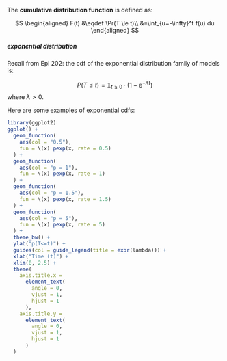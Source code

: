
The **cumulative distribution function** is defined as:

$$
\begin{aligned}
F(t) &\eqdef \Pr(T \le t)\\
&=\int_{u=-\infty}^t f(u) du
\end{aligned}
$$

:::{#exm-exp-cdf}
##### exponential distribution

Recall from Epi 202: the cdf of the exponential distribution family of
models is:

$$
P(T\le t) = \mathbb{1}_{t \ge 0} \cdot (1- \text{e}^{-\lambda t})
$$ where $\lambda > 0$.

:::

Here are some examples of exponential cdfs:

```r
library(ggplot2)
ggplot() +
  geom_function(
    aes(col = "0.5"),
    fun = \(x) pexp(x, rate = 0.5)
  ) +
  geom_function(
    aes(col = "p = 1"),
    fun = \(x) pexp(x, rate = 1)
  ) +
  geom_function(
    aes(col = "p = 1.5"),
    fun = \(x) pexp(x, rate = 1.5)
  ) +
  geom_function(
    aes(col = "p = 5"),
    fun = \(x) pexp(x, rate = 5)
  ) +
  theme_bw() +
  ylab("p(T<=t)") +
  guides(col = guide_legend(title = expr(lambda))) +
  xlab("Time (t)") +
  xlim(0, 2.5) +
  theme(
    axis.title.x =
      element_text(
        angle = 0,
        vjust = 1,
        hjust = 1
      ),
    axis.title.y =
      element_text(
        angle = 0,
        vjust = 1,
        hjust = 1
      )
  )
```

